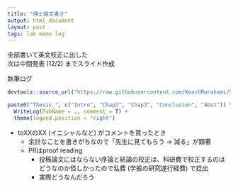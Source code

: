 ```yaml
---
title: "博士論文書き"
output: html_document
layout: post
tags: lab memo log
---
```


全部書いて英文校正に出した  
次は中間発表 (12/2) までスライド作成  

執筆ログ  
```r
devtools::source_url("https://raw.githubusercontent.com/KeachMurakami/Sources/master/MyData/WriteLog.R")

paste0("Thesis_", c("Intro", "Chap2", "Chap3", "Conclusion", "Abst")) %>%
  WriteLog(PubName = ., comment = T) +
  theme(legend.position = "right")
```

- toXXのXX (イニシャルなど) がコメントを貰ったとき
    - 余計なことを書きがちなので「先生に見てもらう → 減る」が顕著  
    - PRはproof reading
        - 投稿論文にはならない序論と結論の校正は、科研費で校正するのはどうなのか怪しかったので私費 (学振の研究遂行経費) で捻出  
        - 実際どうなんだろう
